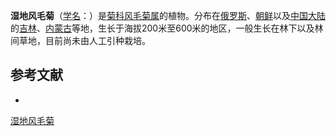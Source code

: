 {{Speciesbox
| name = 湿地风毛菊
| status = 
| status_system = 
| image =
| genus = Saussurea
| species = umbrosa
| authority = Kom.
}}

'''湿地风毛菊'''（[[学名|学名]]：{{lang|la|''Saussurea umbrosa''}}）是[[菊科|菊科]][[风毛菊属|风毛菊属]]的植物。分布在[[俄罗斯|俄罗斯]]、[[朝鲜|朝鲜]]以及[[中国大陆|中国大陆]]的[[吉林|吉林]]、[[内蒙古|内蒙古]]等地，生长于海拔200米至600米的地区，一般生长在林下以及林间草地，目前尚未由人工引种栽培。

== 参考文献 ==
<div class="references-small">
* {{cite web| url =http://www.bioinfo.cn/db05/KmzwSpecies.php?action=view&id=5461| title =湿地风毛菊| work =《中国高等植物数据库全库》| publisher =中国科学院微生物研究所| author =昆明植物研究所| accessdate =2009-02-24| deadurl =yes| archiveurl =https://web.archive.org/web/20160305105117/http://www.bioinfo.cn/db05/KmzwSpecies.php?action=view&id=5461| archivedate =2016-03-05}}
</div>
{{Taxonbar|from=Q15227006}}

[[Category:风毛菊属|湿地风毛菊]]


{{植物小作品}}